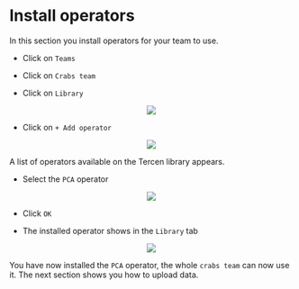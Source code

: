 # Install operators


In this section you install operators for your team to use.

* Click on `Teams`

* Click on  `Crabs team`

* Click on `Library`

<center><img src="images/Click_on_crabs_team_library.png"></center>

* Click on `+ Add operator`

<center><img src="images/Click_on_add_operator.png"></center>

A list of operators available on the Tercen library appears.

* Select the `PCA` operator

<center><img src="images/Select_PCA_operator.png"></center>

* Click `OK`

* The installed operator shows in the `Library` tab

<center><img src="images/View_PCA_operator_done.png"></center>

You have now installed the `PCA` operator, the whole `crabs team` can now use it. The next section shows you how to upload data.

